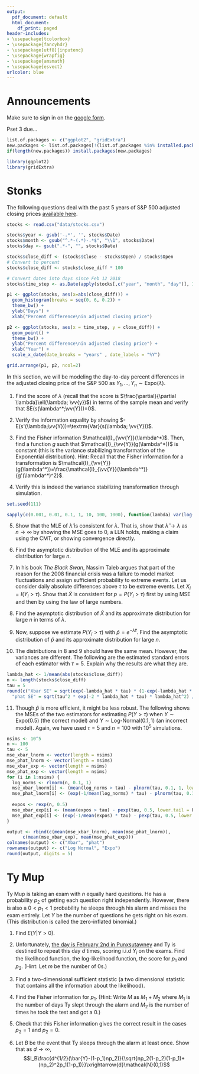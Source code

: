 ```yaml
---
output:
  pdf_document: default
  html_document:
    df_print: paged
header-includes:
- \usepackage{tcolorbox}
- \usepackage{fancyhdr}
- \usepackage[utf8]{inputenc}
- \usepackage{wrapfig}
- \usepackage{amsmath}
- \usepackage{esvect}
urlcolor: blue
---
```


\pagestyle{fancy}
\fancyhf{}
\rhead{Will Nickols}
\lhead{Section 3}
\rfoot{Page \thepage}

# Announcements

\begin{wrapfigure}{r}{0.12\textwidth}
  \centering
    \vspace*{-1.3cm}
    \includegraphics[width=\linewidth]{section_qr_code.png}
\end{wrapfigure}

Make sure to sign in on the [google form](https://forms.gle/BS4XXnzdR53ZhxDS9).

Pset 3 due...

```r
list.of.packages <- c("ggplot2", "gridExtra")
new.packages <- list.of.packages[!(list.of.packages %in% installed.packages()[,"Package"])]
if(length(new.packages)) install.packages(new.packages)

library(ggplot2)
library(gridExtra)
```

# Stonks

The following questions deal with the past 5 years of S&P 500 adjusted closing prices [available here](https://finance.yahoo.com/quote/%5EGSPC/history?period1=1518307200&period2=1676073600&interval=1d&filter=history&frequency=1d&includeAdjustedClose=true).

```r
stocks <- read.csv("data/stocks.csv")

stocks$year <- gsub('-.*', '', stocks$Date)
stocks$month <- gsub("^.*-(.*)-.*$", "\\1", stocks$Date)
stocks$day <- gsub(".*-", "", stocks$Date)

stocks$close_diff <- (stocks$Close - stocks$Open) / stocks$Open
# Convert to percent
stocks$close_diff <- stocks$close_diff * 100

# Convert dates into days since Feb 12 2018
stocks$time_step <- as.Date(apply(stocks[,c("year", "month", "day")], 1, paste, collapse = "-"))

p1 <- ggplot(stocks, aes(x=abs(close_diff))) + 
  geom_histogram(breaks = seq(0, 6, 0.2)) + 
  theme_bw() + 
  ylab("Days") + 
  xlab("Percent difference\nin adjusted closing price")

p2 <- ggplot(stocks, aes(x = time_step, y = close_diff)) + 
  geom_point() + 
  theme_bw() + 
  ylab("Percent difference\nin adjusted closing price") + 
  xlab("Year") +
  scale_x_date(date_breaks = "years" , date_labels = "%Y")

grid.arrange(p1, p2, ncol=2)
```

In this section, we will be modeling the day-to-day percent differences in the adjusted closing price of the S&P 500 as $Y_1,...,Y_n\sim\textrm{Expo}(\lambda)$.

1. Find the score of $\lambda$ (recall that the score is $\frac{\partial}{\partial \lambda}\ell(\lambda; \vv{y})$) in terms of the sample mean and verify that $E(s(\lambda^*;\vv{Y}))=0$.

\vspace{5 cm}

2. Verify the information equality by showing $-E(s'(\lambda;\vv{Y}))=\textrm{Var}(s(\lambda; \vv{Y}))$.

\vspace{3 cm}

3. Find the Fisher information $\mathcal{I}_{\vv{Y}}(\lambda^*)$. Then, find a function $g$ such that $\mathcal{I}_{\vv{Y}}(g(\lambda^*))$ is constant (this is the variance stabilizing transformation of the Exponential distribution). Hint: Recall that the Fisher information for a transformation is $\mathcal{I}_{\vv{Y}}(g(\lambda^*))=\frac{\mathcal{I}_{\vv{Y}}(\lambda^*)}{g'(\lambda^*)^2}$.

\vspace{5 cm}

4. Verify this is indeed the variance stabilizing transformation through simulation.

```r
set.seed(111)

sapply(c(0.001, 0.01, 0.1, 1, 10, 100, 1000), function(lambda) var(log(rexp(100000, lambda))))
```

\vspace{1 cm}

5. Show that the MLE of $\hat{\lambda}$ is consistent for $\lambda$. That is, show that $\hat{\lambda}\rightarrow \lambda$ as $n\rightarrow\infty$ by showing the MSE goes to 0, a LLN holds, making a claim using the CMT, or showing convergence directly.

\vspace{3 cm}

6. Find the asymptotic distribution of the MLE and its approximate distribution for large $n$.

\vspace{5 cm}

7. In his book *The Black Swan*, Nassim Taleb argues that part of the reason for the 2008 financial crisis was a failure to model market fluctuations and assign sufficient probability to extreme events. Let us consider daily absolute differences above $\tau$ to be extreme events. Let $X_i=I(Y_i>\tau)$. Show that $\bar{X}$ is consistent for $p=P(Y_i>\tau)$ first by using MSE and then by using the law of large numbers. 

\vspace{6 cm}

8. Find the asymptotic distribution of $\bar{X}$ and its approximate distribution for large $n$ in terms of $\lambda$.

\vspace{5 cm}

9. Now, suppose we estimate $P(Y_i>\tau)$ with $\hat{p}=e^{-\hat{\lambda}\tau}$. Find the asymptotic distribution of $\hat{p}$ and its approximate distribution for large $n$.

\vspace{7 cm}

10. The distributions in 8 and 9 should have the same mean. However, the variances are different. The following are the estimated standard errors of each estimator with $\tau=5$. Explain why the results are what they are.

```r
lambda_hat <- 1/mean(abs(stocks$close_diff))
n <- length(stocks$close_diff)
tau = 5
round(c("Xbar SE" = sqrt(exp(-lambda_hat * tau) * (1-exp(-lambda_hat * tau)) / n), 
  "phat SE" = sqrt(tau^2 * exp(-2 * lambda_hat * tau) * lambda_hat^2) / n), digits = 6)
```

\vspace{3 cm}

11. Though $\hat{p}$ is more efficient, it might be less robust. The following shows the MSEs of the two estimators for estimating $P(Y>\tau)$ when $Y\sim\textrm{Expo}(0.5)$ (the correct model) and $Y\sim\textrm{Log-Normal}(0.1, 1)$ (an incorrect model). Again, we have used $\tau=5$ and $n=100$ with $10^5$ simulations.

```r
nsims <- 10^5
n <- 100
tau <- 5
mse_xbar_lnorm <- vector(length = nsims)
mse_phat_lnorm <- vector(length = nsims)
mse_xbar_exp <- vector(length = nsims)
mse_phat_exp <- vector(length = nsims)
for (i in 1:nsims) {
  log_norms <- rlnorm(n, 0.1, 1)
  mse_xbar_lnorm[i] <- (mean(log_norms > tau) - plnorm(tau, 0.1, 1, lower.tail = F))^2
  mse_phat_lnorm[i] <- (exp(-1/mean(log_norms) * tau) - plnorm(tau, 0.1, 1, lower.tail = F))^2
  
  expos <- rexp(n, 0.5)
  mse_xbar_exp[i] <- (mean(expos > tau) - pexp(tau, 0.5, lower.tail = F))^2
  mse_phat_exp[i] <- (exp(-1/mean(expos) * tau) - pexp(tau, 0.5, lower.tail = F))^2
}

output <- rbind(c(mean(mse_xbar_lnorm), mean(mse_phat_lnorm)),
      c(mean(mse_xbar_exp), mean(mse_phat_exp)))
colnames(output) <- c("Xbar", "phat")
rownames(output) <- c("Log Normal", "Expo")
round(output, digits = 5)
```

\vspace{3 cm}

\newpage

# Ty Mup

Ty Mup is taking an exam with $n$ equally hard questions. He has a probability $p_2$ of getting each question right independently. However, there is also a $0<p_1<1$ probability he sleeps through his alarm and misses the exam entirely. Let $Y$ be the number of questions he gets right on his exam. (This distribution is called the zero-inflated binomial.)

1. Find $E(Y|Y>0)$.

\vspace{6 cm}

2. Unfortunately, [the day is February 2nd in Punxsutawney](https://en.wikipedia.org/wiki/Groundhog_Day_(film)) and Ty is destined to repeat this day $d$ times, scoring i.i.d $Y_i$ on the exams. Find the likelihood function, the log-likelihood function, the score for $p_1$ and $p_2$. (Hint: Let $m$ be the number of $0$s.)

\vspace{10 cm}

3. Find a two-dimensional sufficient statistic (a two dimensional statistic that contains all the information about the likelihood).

\vspace{1 cm}

4. Find the Fisher information for $p_1$. (Hint: Write $M$ as $M_1+M_2$ where $M_1$ is the number of days Ty slept through the alarm and $M_2$ is the number of times he took the test and got a 0.)

\vspace{8 cm}

5. Check that this Fisher information gives the correct result in the cases $p_2=1$ and $p_2=0$. 

\vspace{6 cm}

6. Let $B$ be the event that Ty sleeps through the alarm at least once. Show that as $d\rightarrow\infty$,
$$I_B\frac{d^{1/2}(\bar{Y}-(1-p_1)np_2)}{\sqrt{np_2(1-p_2)(1-p_1)+(np_2)^2p_1(1-p_1)}}\xrightarrow{d}\mathcal{N}(0,1)$$
\vspace{10 cm}







